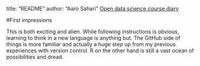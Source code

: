 
title: "README"
author: "Aaro Sahari"
[Open data science course diary](https://github.com/asahari/IODS-project/)

#First impressions

This is both exciting and alien. While following instructions is obvious, learning to think in a new language is anything but. The GitHub side of things is more familiar and actually a huge step up from my previous experiences with version control. R on the other hand is still a vast ocean of possibilities and dread.
